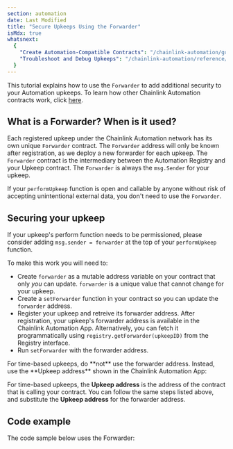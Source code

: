 ```yaml
---
section: automation
date: Last Modified
title: "Secure Upkeeps Using the Forwarder"
isMdx: true
whatsnext:
  {
    "Create Automation-Compatible Contracts": "/chainlink-automation/guides/compatible-contracts",
    "Troubleshoot and Debug Upkeeps": "/chainlink-automation/reference/debugging-errors",
  }
---
```



This tutorial explains how to use the `Forwarder` to add additional security to your Automation upkeeps. To learn how other Chainlink Automation contracts work, click [here](/chainlink-automation/reference/automation-contracts).

## What is a Forwarder? When is it used?

Each registered upkeep under the Chainlink Automation network has its own unique `Forwarder` contract. The `Forwarder` address will only be known after registration, as we deploy a new forwarder for each upkeep. The `Forwarder` contract is the intermediary between the Automation Registry and your Upkeep contract. The `Forwarder` is always the `msg.Sender` for your upkeep.

If your `performUpkeep` function is open and callable by anyone without risk of accepting unintentional external data, you don't need to use the `Forwarder`.

## Securing your upkeep

If your upkeep's perform function needs to be permissioned, please consider adding `msg.sender = forwarder` at the top of your `performUpkeep` function.

To make this work you will need to:

- Create `forwarder` as a mutable address variable on your contract that only _you_ can update. `forwarder` is a unique value that cannot change for your upkeep.
- Create a `setForwarder` function in your contract so you can update the `forwarder` address.
- Register your upkeep and retreive its forwarder address. After registration, your upkeep's forwarder address is available in the Chainlink Automation App. Alternatively, you can fetch it programmatically using `registry.getForwarder(upkeepID)` from the Registry interface.
- Run `setForwarder` with the forwarder address.

<Aside type="caution" title="Permissioning for time-based upkeeps">
For time-based upkeeps, do **not** use the forwarder address. Instead, use the **Upkeep address** shown in the Chainlink Automation App:
<ClickToZoom src="/images/automation/cron-upkeep-address.png" alt="Upkeep address in Chainlink Automation App" />

For time-based upkeeps, the **Upkeep address** is the address of the contract that is calling your contract. You can follow the same steps listed above, and substitute the **Upkeep address** for the forwarder address.

</Aside>

## Code example

The code sample below uses the Forwarder:

<CodeSample src="samples/Automation/CounterwForwarder.sol" />
